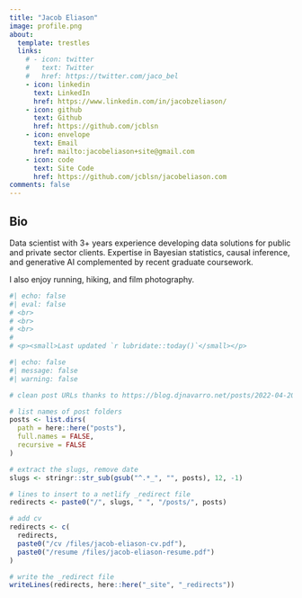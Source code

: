 ```yaml
---
title: "Jacob Eliason"
image: profile.png
about:
  template: trestles
  links:
    # - icon: twitter
    #   text: Twitter
    #   href: https://twitter.com/jaco_bel
    - icon: linkedin
      text: LinkedIn
      href: https://www.linkedin.com/in/jacobzeliason/
    - icon: github
      text: Github
      href: https://github.com/jcblsn
    - icon: envelope
      text: Email
      href: mailto:jacobeliason+site@gmail.com
    - icon: code
      text: Site Code
      href: https://github.com/jcblsn/jacobeliason.com
comments: false
---
```


## Bio

Data scientist with 3+ years experience developing data solutions for public and private sector clients. Expertise in Bayesian statistics, causal inference, and generative AI complemented by recent graduate coursework.

I also enjoy running, hiking, and film photography.

```r
#| echo: false
#| eval: false
# <br>
# <br>
# <br>
# 
# <p><small>Last updated `r lubridate::today()`</small></p>
```

```r
#| echo: false
#| message: false
#| warning: false

# clean post URLs thanks to https://blog.djnavarro.net/posts/2022-04-20_porting-to-quarto/#netlify-redirects

# list names of post folders
posts <- list.dirs(
  path = here::here("posts"),
  full.names = FALSE,
  recursive = FALSE
)

# extract the slugs, remove date
slugs <- stringr::str_sub(gsub("^.*_", "", posts), 12, -1)

# lines to insert to a netlify _redirect file
redirects <- paste0("/", slugs, " ", "/posts/", posts)

# add cv
redirects <- c(
  redirects, 
  paste0("/cv /files/jacob-eliason-cv.pdf"),
  paste0("/resume /files/jacob-eliason-resume.pdf")
)

# write the _redirect file
writeLines(redirects, here::here("_site", "_redirects"))
```
